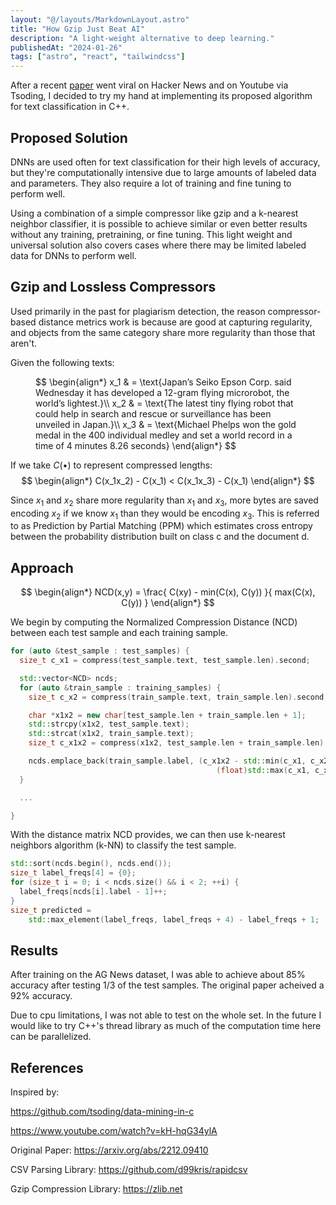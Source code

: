 ```yaml
---
layout: "@/layouts/MarkdownLayout.astro"
title: "How Gzip Just Beat AI"
description: "A light-weight alternative to deep learning."
publishedAt: "2024-01-26"
tags: ["astro", "react", "tailwindcss"]
---
```


After a recent [paper](https://www.youtube.com/watch?v=pYsQu3GjdME) went viral on Hacker News and on Youtube via Tsoding, I decided to try
my hand at implementing its proposed algorithm for text classification in C++. 

## Proposed Solution

DNNs are used often for text classification for their high levels of accuracy,
but they're computationally intensive due to large amounts of labeled data and parameters.
They also require a lot of training and fine tuning to perform well.

Using a combination of a simple compressor like gzip and a k-nearest neighbor classifier,
it is possible to achieve similar or even better results without any training, pretraining,
or fine tuning. This light weight and universal solution also covers cases where there may
be limited labeled data for DNNs to perform well.

## Gzip and Lossless Compressors

Used primarily in the past for plagiarism detection, the reason compressor-based distance
metrics work is because are good at capturing regularity, and objects from the same category
share more regularity than those that aren't.

Given the following texts:

<figure>
$$
  \begin{align*}
    x_1 & = \text{Japan’s Seiko Epson Corp. said Wednesday it has developed a 12-gram flying microrobot, the world’s lightest.}\\
    x_2 & = \text{The latest tiny flying robot that could help in search and rescue or surveillance has been unveiled in Japan.}\\
    x_3 & = \text{Michael Phelps won the gold medal in the 400 individual medley and set a world record in a time of 4 minutes 8.26 seconds}
  \end{align*}
$$
</figure>

If we take $C(•)$ to represent compressed lengths:
$$
  \begin{align*}
    C(x_1x_2) - C(x_1) < C(x_1x_3) - C(x_1)
  \end{align*}
$$

Since $x_1$ and $x_2$ share more regularity than $x_1$ and $x_3$, more bytes are saved encoding $x_2$ if we know $x_1$ than they would be encoding $x_3$. This is referred to as Prediction by Partial Matching (PPM) which estimates cross entropy between the probability distribution built on class c and the document d.

## Approach

$$
  \begin{align*}
    NCD(x,y) = \frac{ C(xy) - min(C(x), C(y)) }{ max(C(x), C(y)) }
  \end{align*}
$$

We begin by computing the Normalized Compression Distance (NCD) between each test sample and each training sample.

```cpp
for (auto &test_sample : test_samples) {
  size_t c_x1 = compress(test_sample.text, test_sample.len).second;

  std::vector<NCD> ncds;
  for (auto &train_sample : training_samples) {
    size_t c_x2 = compress(train_sample.text, train_sample.len).second;

    char *x1x2 = new char[test_sample.len + train_sample.len + 1];
    std::strcpy(x1x2, test_sample.text);
    std::strcat(x1x2, train_sample.text);
    size_t c_x1x2 = compress(x1x2, test_sample.len + train_sample.len).second;

    ncds.emplace_back(train_sample.label, (c_x1x2 - std::min(c_x1, c_x2)) /
                                              (float)std::max(c_x1, c_x2));
  }

  ...

}
```

With the distance matrix NCD provides, we can then use k-nearest neighbors algorithm (k-NN) to classify the test sample.

```cpp
std::sort(ncds.begin(), ncds.end());
size_t label_freqs[4] = {0};
for (size_t i = 0; i < ncds.size() && i < 2; ++i) {
  label_freqs[ncds[i].label - 1]++;
}
size_t predicted =
    std::max_element(label_freqs, label_freqs + 4) - label_freqs + 1;
````

## Results

After training on the AG News dataset, I was able to achieve about 85% accuracy after testing 1/3 of the test samples. The original paper acheived a 92% accuracy.

Due to cpu limitations, I was not able to test on the whole set. In the future I would like to try C++'s thread library as much of the computation time here can be parallelized. 

## References

Inspired by:

https://github.com/tsoding/data-mining-in-c

https://www.youtube.com/watch?v=kH-hqG34ylA

Original Paper: https://arxiv.org/abs/2212.09410

CSV Parsing Library: https://github.com/d99kris/rapidcsv

Gzip Compression Library: https://zlib.net


